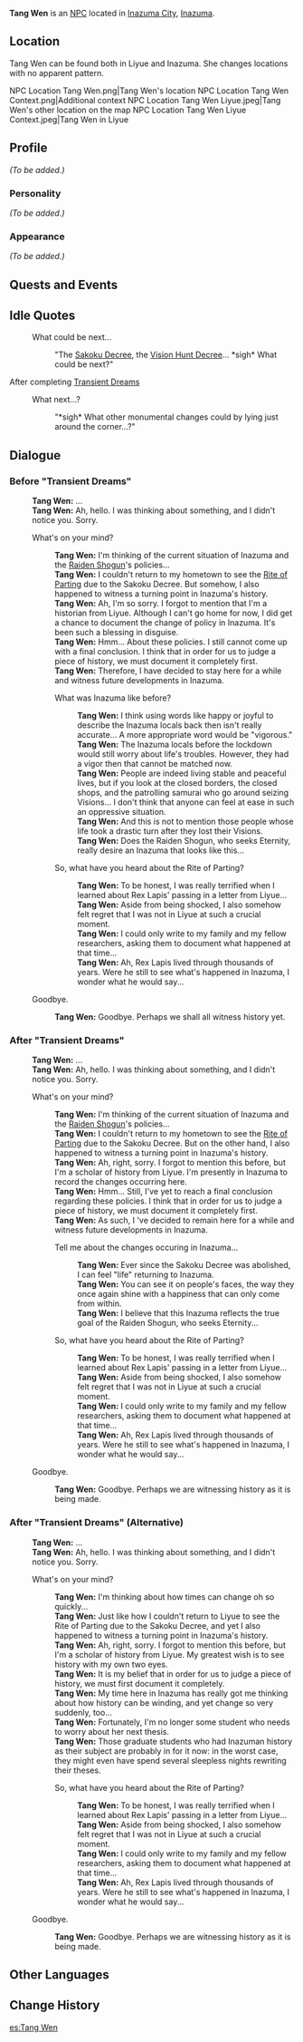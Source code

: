 {{Meta
<!-- REMOVE THIS TEMPLATE AFTER ADDING MISSING INFO -->
|missing_NPC_profile  = yes
}}
{{Character Infobox
|type             = NPC
|image            = NPC Tang Wen.png
|region           = Inazuma
|region2          = Liyue
|title            = Researcher
}}
'''Tang Wen''' is an [[NPC]] located in [[Inazuma City]], [[Inazuma]].

==Location==
Tang Wen can be found both in Liyue and Inazuma. She changes locations with no apparent pattern.
<gallery>
NPC Location Tang Wen.png|Tang Wen's location
NPC Location Tang Wen Context.png|Additional context
NPC Location Tang Wen Liyue.jpeg|Tang Wen's other location on the map
NPC Location Tang Wen Liyue Context.jpeg|Tang Wen in Liyue
</gallery>

==Profile==
<!-- detailed story/lore information goes here -->
''(To be added.)''

===Personality===
''(To be added.)''

===Appearance===
''(To be added.)''

==Quests and Events==
{{Quests and Events}}

==Idle Quotes==
{{Dialogue start}}
: {{DIcon|Idle}} What could be next...
:: {{A|VO Tang Wen 01.ogg}} "The [[Sakoku Decree]], the [[Vision Hunt Decree]]... *sigh* What could be next?"
{{Dialogue end}}

;After completing [[Transient Dreams]]
{{Dialogue start}}
: {{DIcon|Idle}} What next...?
:: {{A|VO Tang Wen 02.ogg}} "*sigh* What other monumental changes could by lying just around the corner...?"
{{Dialogue end}}

==Dialogue==
===Before "Transient Dreams"===
{{Dialogue start}}
:'''Tang Wen:''' ...
:'''Tang Wen:''' Ah, hello. I was thinking about something, and I didn't notice you. Sorry.
:{{DIcon}} What's on your mind?
::'''Tang Wen:''' I'm thinking of the current situation of Inazuma and the [[Ei|Raiden Shogun]]'s policies...
::'''Tang Wen:''' I couldn't return to my hometown to see the [[Rite of Parting]] due to the Sakoku Decree. But somehow, I also happened to witness a turning point in Inazuma's history.
::'''Tang Wen:''' Ah, I'm so sorry. I forgot to mention that I'm a historian from Liyue. Although I can't go home for now, I did get a chance to document the change of policy in Inazuma. It's been such a blessing in disguise.
::'''Tang Wen:''' Hmm... About these policies. I still cannot come up with a final conclusion. I think that in order for us to judge a piece of history, we must document it completely first.
::'''Tang Wen:''' Therefore, I have decided to stay here for a while and witness future developments in Inazuma.
::{{DIcon}} What was Inazuma like before?
:::'''Tang Wen:''' I think using words like happy or joyful to describe the Inazuma locals back then isn't really accurate... A more appropriate word would be "vigorous."
:::'''Tang Wen:''' The Inazuma locals before the lockdown would still worry about life's troubles. However, they had a vigor then that cannot be matched now.
:::'''Tang Wen:''' People are indeed living stable and peaceful lives, but if you look at the closed borders, the closed shops, and the patrolling samurai who go around seizing Visions... I don't think that anyone can feel at ease in such an oppressive situation.
:::'''Tang Wen:''' And this is not to mention those people whose life took a drastic turn after they lost their Visions.
:::'''Tang Wen:''' Does the Raiden Shogun, who seeks Eternity, really desire an Inazuma that looks like this...
::{{DIcon}} So, what have you heard about the Rite of Parting?
:::'''Tang Wen:''' To be honest, I was really terrified when I learned about Rex Lapis' passing in a letter from Liyue...
:::'''Tang Wen:''' Aside from being shocked, I also somehow felt regret that I was not in Liyue at such a crucial moment.
:::'''Tang Wen:''' I could only write to my family and my fellow researchers, asking them to document what happened at that time...
:::'''Tang Wen:''' Ah, Rex Lapis lived through thousands of years. Were he still to see what's happened in Inazuma, I wonder what he would say...
:{{DIcon}} Goodbye.
::'''Tang Wen:''' Goodbye. Perhaps we shall all witness history yet.
{{Dialogue end}}

===After "Transient Dreams"===
{{Dialogue start}}
:'''Tang Wen:''' ...
:'''Tang Wen:''' Ah, hello. I was thinking about something, and I didn't notice you. Sorry.
:{{DIcon}} What's on your mind?
::'''Tang Wen:''' I'm thinking of the current situation of Inazuma and the [[Ei|Raiden Shogun]]'s policies...
::'''Tang Wen:''' I couldn't return to my hometown to see the [[Rite of Parting]] due to the Sakoku Decree. But on the other hand, I also happened to witness a turning point in Inazuma's history.
::'''Tang Wen:''' Ah, right, sorry. I forgot to mention this before, but I'm a scholar of history from Liyue. I'm presently in Inazuma to record the changes occurring here.
::'''Tang Wen:''' Hmm... Still, I've yet to reach a final conclusion regarding these policies. I think that in order for us to judge a piece of history, we must document it completely first.
::'''Tang Wen:''' As such, I 've decided to remain here for a while and witness future developments in Inazuma.
::{{DIcon}} Tell me about the changes occuring in Inazuma...
:::'''Tang Wen:''' Ever since the Sakoku Decree was abolished, I can feel "life" returning to Inazuma.
:::'''Tang Wen:''' You can see it on people's faces, the way they once again shine with a happiness that can only come from within.
:::'''Tang Wen:''' I believe that this Inazuma reflects the true goal of the Raiden Shogun, who seeks Eternity...
::{{DIcon}} So, what have you heard about the Rite of Parting?
:::'''Tang Wen:''' To be honest, I was really terrified when I learned about Rex Lapis' passing in a letter from Liyue...
:::'''Tang Wen:''' Aside from being shocked, I also somehow felt regret that I was not in Liyue at such a crucial moment.
:::'''Tang Wen:''' I could only write to my family and my fellow researchers, asking them to document what happened at that time...
:::'''Tang Wen:''' Ah, Rex Lapis lived through thousands of years. Were he still to see what's happened in Inazuma, I wonder what he would say...
:{{DIcon}} Goodbye.
::'''Tang Wen:''' Goodbye. Perhaps we are witnessing history as it is being made.
{{Dialogue end}}

===After "Transient Dreams" (Alternative){{Verify}}===
<!-- Encountered the below dialogue when talking to her in Liyue. It's after Transient Dreams. Not sure about the exact condition. Juding from the text she's supposed to be in Inazuma. -->
{{Dialogue start}}
:'''Tang Wen:''' ...
:'''Tang Wen:''' Ah, hello. I was thinking about something, and I didn't notice you. Sorry.
:{{DIcon}} What's on your mind?
::'''Tang Wen:''' I'm thinking about how times can change oh so quickly...
::'''Tang Wen:''' Just like how I couldn't return to Liyue to see the Rite of Parting due to the Sakoku Decree, and yet I also happened to witness a turning point in Inazuma's history.
::'''Tang Wen:''' Ah, right, sorry. I forgot to mention this before, but I'm a scholar of history from Liyue. My greatest wish is to see history with my own two eyes.
::'''Tang Wen:''' It is my belief that in order for us to judge a piece of history, we must first document it completely.
::'''Tang Wen:''' My time here in Inazuma has really got me thinking about how history can be winding, and yet change so very suddenly, too...
::'''Tang Wen:''' Fortunately, I'm no longer some student who needs to worry about her next thesis.
::'''Tang Wen:''' Those graduate students who had Inazuman history as their subject are probably in for it now: in the worst case, they might even have spend several sleepless nights rewriting their theses.
::{{DIcon}} So, what have you heard about the Rite of Parting?
:::'''Tang Wen:''' To be honest, I was really terrified when I learned about Rex Lapis' passing in a letter from Liyue...
:::'''Tang Wen:''' Aside from being shocked, I also somehow felt regret that I was not in Liyue at such a crucial moment.
:::'''Tang Wen:''' I could only write to my family and my fellow researchers, asking them to document what happened at that time...
:::'''Tang Wen:''' Ah, Rex Lapis lived through thousands of years. Were he still to see what's happened in Inazuma, I wonder what he would say...
:{{DIcon}} Goodbye.
::'''Tang Wen:''' Goodbye. Perhaps we are witnessing history as it is being made.
{{Dialogue end}}

==Other Languages==
{{Other Languages
|default_hidden = 1
|en      = Tang Wen
|zhs     = 汤雯
|zhs_rm  = Tāng Wén
|zht     = 湯雯
|zht_rm  = Tāng Wén
|ja      = 湯雯
|ja_rm   = Yuzuru
|ko      = 탕운
|ko_rm   = Tang-un
|es      = Tang Wen
|fr      = Tang Wen
|ru      = Тан Вэнь
|th      = Tang Wen
|vi      = Tang Wen
|de      = Tang Wen
|id      = Tang Wen
|pt      = Tang Wen
|tr      = Tang Wen
|it      = Tang Wen
}}

==Change History==
{{Change History|2.0}}
<!--
==References==
{{Reflist}}-->

[[es:Tang Wen]]